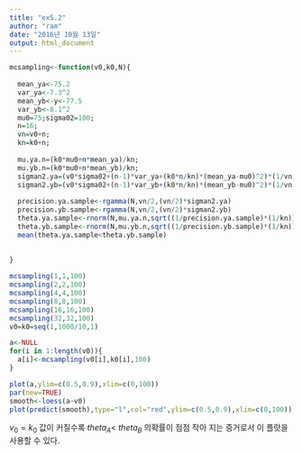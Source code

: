 ```yaml
---
title: "ex5.2"
author: "ram"
date: "2016년 10월 13일"
output: html_document
---
```



```r
mcsampling<-function(v0,k0,N){
  
  mean_ya<-75.2
  var_ya<-7.3^2
  mean_yb<-y<-77.5
  var_yb<-8.1^2
  mu0=75;sigma02=100;
  n=16;
  vn=v0+n;
  kn=k0+n;
  
  mu.ya.n=(k0*mu0+n*mean_ya)/kn;
  mu.yb.n=(k0*mu0+n*mean_yb)/kn;
  sigman2.ya=(v0*sigma02+(n-1)*var_ya+(k0*n/kn)*(mean_ya-mu0)^2)*(1/vn)
  sigman2.yb=(v0*sigma02+(n-1)*var_yb+(k0*n/kn)*(mean_yb-mu0)^2)*(1/vn)
  
  precision.ya.sample<-rgamma(N,vn/2,(vn/2)*sigman2.ya)
  precision.yb.sample<-rgamma(N,vn/2,(vn/2)*sigman2.yb)
  theta.ya.sample<-rnorm(N,mu.ya.n,sqrt((1/precision.ya.sample)*(1/kn)))
  theta.yb.sample<-rnorm(N,mu.yb.n,sqrt((1/precision.yb.sample)*(1/kn)))
  mean(theta.ya.sample<theta.yb.sample)
  
  
}

mcsampling(1,1,100)
mcsampling(2,2,100)
mcsampling(4,4,100)
mcsampling(8,8,100)
mcsampling(16,16,100)
mcsampling(32,32,100)
v0=k0=seq(1,1000/10,1)

a<-NULL
for(i in 1:length(v0)){
  a[i]<-mcsampling(v0[i],k0[i],100)
}

plot(a,ylim=c(0.5,0.9),xlim=c(0,100))
par(new=TRUE)
smooth<-loess(a~v0)
plot(predict(smooth),type="l",col="red",ylim=c(0.5,0.9),xlim=c(0,100))

```

$v_{0}=k_{0}$ 값이 커질수록 $theta_{A}$< $theta_{B}$ 의확률이 점점 작아 지는 증거로서 이 플랏을 사용할 수 있다.
